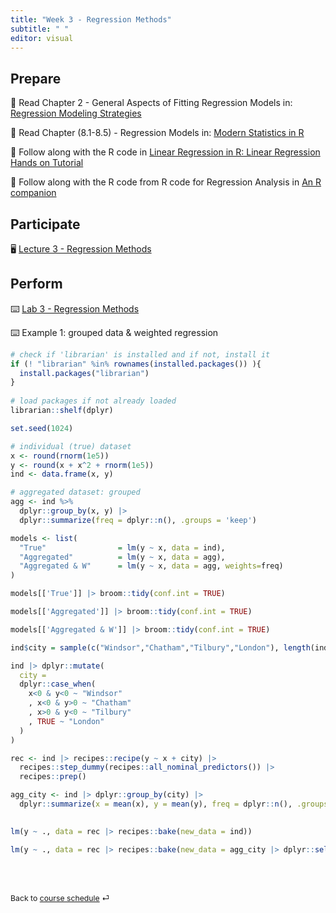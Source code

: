 ```yaml
---
title: "Week 3 - Regression Methods"
subtitle: " "
editor: visual
---
```


## Prepare

📖 Read Chapter 2 - General Aspects of Fitting Regression Models in: [Regression Modeling Strategies](https://warin.ca/ressources/books/2015_Book_RegressionModelingStrategies.pdf)

📖 Read Chapter (8.1-8.5) - Regression Models in: [Modern Statistics in R](https://modernstatisticswithr.com/regression.html)

📖 Follow along with the R code in [Linear Regression in R: Linear Regression Hands on Tutorial](https://libguides.princeton.edu/R-linear_regression)

📖 Follow along with the R code from R code for Regression Analysis in [An R companion](https://www.csub.edu/~emontoya2/rcomp/reg.html)

## Participate

🖥️ [Lecture 3 - Regression Methods](/slides/BSMM_8740_lec_03.html)

## Perform

⌨️ [Lab 3 - Regression Methods](/labs/BSMM_8740_lab_3.html "Lab instructions")

⌨️ Example 1: grouped data & weighted regression

```r
# check if 'librarian' is installed and if not, install it
if (! "librarian" %in% rownames(installed.packages()) ){
  install.packages("librarian")
}
  
# load packages if not already loaded
librarian::shelf(dplyr)

set.seed(1024)

# individual (true) dataset
x <- round(rnorm(1e5))
y <- round(x + x^2 + rnorm(1e5))
ind <- data.frame(x, y)

# aggregated dataset: grouped
agg <- ind %>%
  dplyr::group_by(x, y) |> 
  dplyr::summarize(freq = dplyr::n(), .groups = 'keep')

models <- list( 
  "True"                = lm(y ~ x, data = ind),
  "Aggregated"          = lm(y ~ x, data = agg),
  "Aggregated & W"      = lm(y ~ x, data = agg, weights=freq)
)

models[['True']] |> broom::tidy(conf.int = TRUE)

models[['Aggregated']] |> broom::tidy(conf.int = TRUE)

models[['Aggregated & W']] |> broom::tidy(conf.int = TRUE)

```

```r


ind$city = sample(c("Windsor","Chatham","Tilbury","London"), length(ind$x), replace = TRUE) 

ind |> dplyr::mutate(
  city = 
  dplyr::case_when(
    x<0 & y<0 ~ "Windsor"
    , x<0 & y>0 ~ "Chatham"
    , x>0 & y<0 ~ "Tilbury"
    , TRUE ~ "London"
  )
)

rec <- ind |> recipes::recipe(y ~ x + city) |> 
  recipes::step_dummy(recipes::all_nominal_predictors()) |> 
  recipes::prep()

agg_city <- ind |> dplyr::group_by(city) |> 
  dplyr::summarize(x = mean(x), y = mean(y), freq = dplyr::n(), .groups = 'drop')
  

lm(y ~ ., data = rec |> recipes::bake(new_data = ind))

lm(y ~ ., data = rec |> recipes::bake(new_data = agg_city |> dplyr::select(-freq)), weights=agg_city$freq)
```

<br><br>

::: {style="font-size: 0.875em;"}
Back to [course schedule](/ "Course schedule") ⏎
:::
